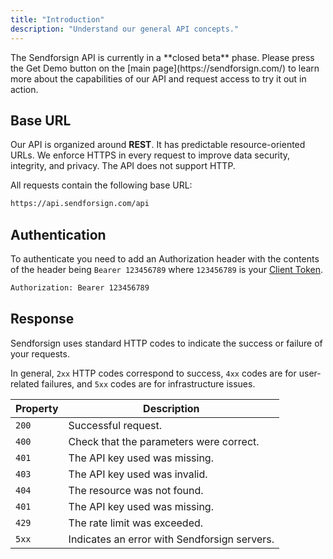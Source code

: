 ```yaml
---
title: "Introduction"
description: "Understand our general API concepts."
---
```

<Note>
The Sendforsign API is currently in a **closed beta** phase. Please press the Get Demo button on the [main page](https://sendforsign.com/) to learn 
more about the capabilities of our API and request access to try it out in action.
</Note>

## Base URL

Our API is organized around **REST**. It has predictable resource-oriented URLs. We enforce HTTPS in every request 
to improve data security, integrity, and privacy. The API does not support HTTP.

All requests contain the following base URL:
```bash
https://api.sendforsign.com/api
```

## Authentication

To authenticate you need to add an Authorization header with the contents of the header 
being `Bearer 123456789` where `123456789` is your [Client Token](/api-reference/authentication#creating-client-tokens).
```bash
Authorization: Bearer 123456789
```

## Response 
Sendforsign uses standard HTTP codes to indicate the success or failure of your requests.

In general, `2xx` HTTP codes correspond to success, `4xx` codes are for user-related failures, 
and `5xx` codes are for infrastructure issues.

| Property | Description                           |
| -------- | ------------------------------------- |
| `200`    | Successful request.|
| `400`    | Check that the parameters were correct.|
| `401`    | The API key used was missing.|
| `403`    | The API key used was invalid.|
| `404`    | The resource was not found.|
| `401`    | The API key used was missing.|
| `429`    | The rate limit was exceeded.|
| `5xx`    | Indicates an error with Sendforsign servers.|



